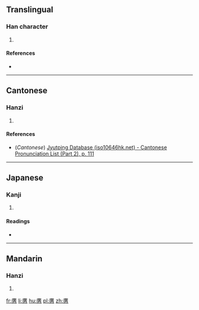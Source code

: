 ==Translingual==

===Han character===
{{Han char|rn=61|rad=心|as=15|sn=19|four=|canj=戈廿中心 (ITLP), 戈廿一心 (ITMP)|ids=⿸廣心}}

# {{defn|Han|sort=心15}}

====References====
* {{Han ref|kx=0407.270|dkj=11408|dj=0748.160|hdz=42366.090|uh=61EC|ud=25068}}

----

==Cantonese==

===Hanzi===
{{yue-hanzi|jyut=[[kwong3]], [[kong3]]|y=kwong3, kong3}}

# {{defn|lang=yue|sort=心15}}

====References====
*(''Cantonese'') [http://www.iso10646hk.net/jp/document/download.jsp Jyutping Database (iso10646hk.net) - Cantonese Pronunciation List (Part 2), p. 111]

----

==Japanese==

===Kanji===
{{ja-kanji|grade=|rs=心15}}

# {{defn|lang=ja|sort=心15}}

====Readings====
* {{ja-readings|on=[[こう]] (kō), [[かう]] (kau)|kun=[[ひろい]] (hiroi), [[おおきい]] (ookii), [[むなし]] (munashi), [[つよい]] (tsuyoi)}}

----

==Mandarin==

===Hanzi===
{{cmn-hanzi|pin=[[kuàng]] ([[kuang4]])|wg=k'uang<sup>4</sup>}}

# {{defn|lang=cmn|sort=心15}}

[[fr:懬]]
[[li:懬]]
[[hu:懬]]
[[pl:懬]]
[[zh:懬]]